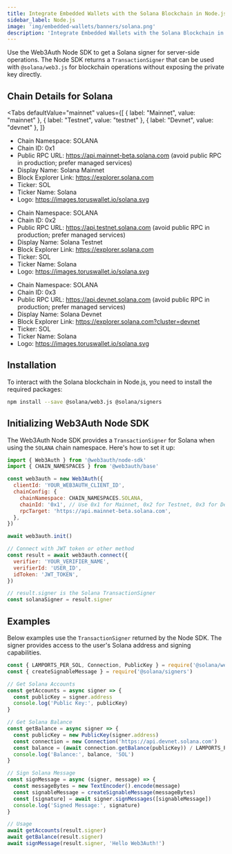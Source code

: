 ```yaml
---
title: Integrate Embedded Wallets with the Solana Blockchain in Node.js
sidebar_label: Node.js
image: 'img/embedded-wallets/banners/solana.png'
description: 'Integrate Embedded Wallets with the Solana Blockchain in Node.js | Embedded Wallets'
---
```



Use the Web3Auth Node SDK to get a Solana signer for server-side operations. The Node SDK returns a `TransactionSigner` that can be used with `@solana/web3.js` for blockchain operations without exposing the private key directly.

## Chain Details for Solana

<Tabs
 defaultValue="mainnet"
  values={[
    { label: "Mainnet", value: "mainnet" },
    { label: "Testnet", value: "testnet" },
    { label: "Devnet", value: "devnet" },
  ]}
>
<TabItem value="mainnet">

- Chain Namespace: SOLANA
- Chain ID: 0x1
- Public RPC URL: https://api.mainnet-beta.solana.com (avoid public RPC in production; prefer managed services)
- Display Name: Solana Mainnet
- Block Explorer Link: https://explorer.solana.com
- Ticker: SOL
- Ticker Name: Solana
- Logo: https://images.toruswallet.io/solana.svg

</TabItem>

<TabItem value="testnet">

- Chain Namespace: SOLANA
- Chain ID: 0x2
- Public RPC URL: https://api.testnet.solana.com (avoid public RPC in production; prefer managed services)
- Display Name: Solana Testnet
- Block Explorer Link: https://explorer.solana.com
- Ticker: SOL
- Ticker Name: Solana
- Logo: https://images.toruswallet.io/solana.svg

</TabItem>

<TabItem value="devnet">

- Chain Namespace: SOLANA
- Chain ID: 0x3
- Public RPC URL: https://api.devnet.solana.com (avoid public RPC in production; prefer managed services)
- Display Name: Solana Devnet
- Block Explorer Link: https://explorer.solana.com?cluster=devnet
- Ticker: SOL
- Ticker Name: Solana
- Logo: https://images.toruswallet.io/solana.svg

</TabItem>
</Tabs>

## Installation

To interact with the Solana blockchain in Node.js, you need to install the required packages:

```bash npm2yarn
npm install --save @solana/web3.js @solana/signers
```

## Initializing Web3Auth Node SDK

The Web3Auth Node SDK provides a `TransactionSigner` for Solana when using the `SOLANA` chain namespace. Here's how to set it up:

```javascript
import { Web3Auth } from '@web3auth/node-sdk'
import { CHAIN_NAMESPACES } from '@web3auth/base'

const web3auth = new Web3Auth({
  clientId: 'YOUR_WEB3AUTH_CLIENT_ID',
  chainConfig: {
    chainNamespace: CHAIN_NAMESPACES.SOLANA,
    chainId: '0x1', // Use 0x1 for Mainnet, 0x2 for Testnet, 0x3 for Devnet
    rpcTarget: 'https://api.mainnet-beta.solana.com',
  },
})

await web3auth.init()

// Connect with JWT token or other method
const result = await web3auth.connect({
  verifier: 'YOUR_VERIFIER_NAME',
  verifierId: 'USER_ID',
  idToken: 'JWT_TOKEN',
})

// result.signer is the Solana TransactionSigner
const solanaSigner = result.signer
```

## Examples

Below examples use the `TransactionSigner` returned by the Node SDK. The signer provides access to the user's Solana address and signing capabilities.

```javascript
const { LAMPORTS_PER_SOL, Connection, PublicKey } = require('@solana/web3.js')
const { createSignableMessage } = require('@solana/signers')

// Get Solana Accounts
const getAccounts = async signer => {
  const publicKey = signer.address
  console.log('Public Key:', publicKey)
}

// Get Solana Balance
const getBalance = async signer => {
  const publicKey = new PublicKey(signer.address)
  const connection = new Connection('https://api.devnet.solana.com')
  const balance = (await connection.getBalance(publicKey)) / LAMPORTS_PER_SOL
  console.log('Balance:', balance, 'SOL')
}

// Sign Solana Message
const signMessage = async (signer, message) => {
  const messageBytes = new TextEncoder().encode(message)
  const signableMessage = createSignableMessage(messageBytes)
  const [signature] = await signer.signMessages([signableMessage])
  console.log('Signed Message:', signature)
}

// Usage
await getAccounts(result.signer)
await getBalance(result.signer)
await signMessage(result.signer, 'Hello Web3Auth!')
```
